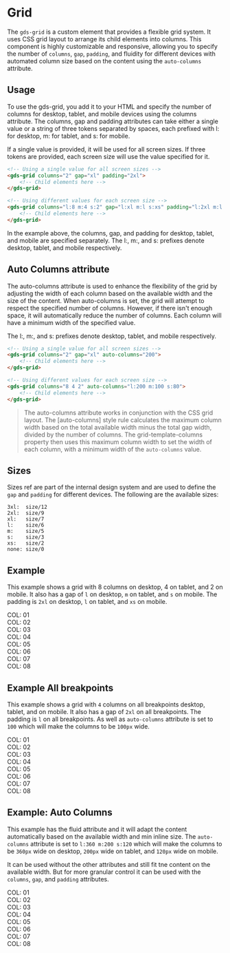 
<Meta title="Components/Grid" />

# Grid

The `gds-grid` is a custom element that provides a flexible grid system. It uses CSS grid layout to arrange its child elements into columns. This component is highly customizable and responsive, allowing you to specify the number of `columns`, `gap`, `padding`, and fluidity for different devices with automated column size based on the content using the `auto-columns` attribute.

## Usage

To use the gds-grid, you add it to your HTML and specify the number of columns for desktop, tablet, and mobile devices using the columns attribute. The columns, gap and padding attributes can take either a single value or a string of three tokens separated by spaces, each prefixed with l: for desktop, m: for tablet, and s: for mobile.

If a single value is provided, it will be used for all screen sizes. If three tokens are provided, each screen size will use the value specified for it.

```html
<!-- Using a single value for all screen sizes -->
<gds-grid columns="2" gap="xl" padding="2xl">
    <!-- Child elements here -->
</gds-grid>

<!-- Using different values for each screen size -->
<gds-grid columns="l:8 m:4 s:2" gap="l:xl m:l s:xs" padding="l:2xl m:l s:xs">
    <!-- Child elements here -->
</gds-grid>
```
In the example above, the columns, gap, and padding for desktop, tablet, and mobile are specified separately. The l:, m:, and s: prefixes denote desktop, tablet, and mobile respectively.

## Auto Columns attribute

The auto-columns attribute is used to enhance the flexibility of the grid by adjusting the width of each column based on the available width and the size of the content. When auto-columns is set, the grid will attempt to respect the specified number of columns. However, if there isn't enough space, it will automatically reduce the number of columns. Each column will have a minimum width of the specified value.

The l:, m:, and s: prefixes denote desktop, tablet, and mobile respectively.

```html
<!-- Using a single value for all screen sizes -->
<gds-grid columns="2" gap="xl" auto-columns="200">
    <!-- Child elements here -->
</gds-grid>

<!-- Using different values for each screen size -->
<gds-grid columns="8 4 2" auto-columns="l:200 m:100 s:80">
    <!-- Child elements here -->
</gds-grid>
```
> The auto-columns attribute works in conjunction with the CSS grid layout. The [auto-columns] style rule calculates the maximum column width based on the total available width minus the total gap width, divided by the number of columns. The grid-template-columns property then uses this maximum column width to set the width of each column, with a minimum width of the `auto-columns` value.



## Sizes
Sizes ref are part of the internal design system and are used to define the `gap` and `padding` for different devices. The following are the available sizes:
```
3xl:  size/12
2xl:  size/9
xl:   size/7
l:    size/6
m:    size/5
s:    size/3
xs:   size/2
none: size/0
```

## Example 
This example shows a grid with 8 columns on desktop, 4 on tablet, and 2 on mobile. It also has a gap of `l` on desktop, `m` on tablet, and `s` on mobile. The padding is `2xl` on desktop, `l` on tablet, and `xs` on mobile.
<Canvas>
    <gds-grid 
        columns="l:8 m:4 s:2" 
        gap="l:l m:m s:s" 
        padding="l:2xl m:l s:xs" 
    >
        <div>COL: 01</div>
        <div>COL: 02</div>
        <div>COL: 03</div>
        <div>COL: 04</div>
        <div>COL: 05</div>
        <div>COL: 06</div>
        <div>COL: 07</div>
        <div>COL: 08</div>
    </gds-grid>
</Canvas>

## Example All breakpoints
This example shows a grid with `4` columns on all breakpoints desktop, tablet, and on mobile. It also has a gap of `2xl` on all breakpoints. The padding is `l` on all breakpoints. As well as `auto-columns` attribute is set to `100` which will make the columns to be `100px` wide.
<Canvas>
    <gds-grid 
        columns="4" 
        gap="2xl" 
        padding="l" 
        auto-columns="100"
    >
        <div>COL: 01</div>
        <div>COL: 02</div>
        <div>COL: 03</div>
        <div>COL: 04</div>
        <div>COL: 05</div>
        <div>COL: 06</div>
        <div>COL: 07</div>
        <div>COL: 08</div>
    </gds-grid>
</Canvas>

## Example: Auto Columns
This example has the fluid attribute and it will adapt the content automatically based on the available width and min inline size.
The `auto-columns` attribute is set to `l:360 m:200 s:120` which will make the columns to be `360px` wide on desktop, `200px` wide on tablet, and `120px` wide on mobile.

It can be used without the other attributes and still fit tne content on the available width.
But for more granular control it can be used with the `columns`, `gap`, and `padding` attributes.
<Canvas>
    <gds-grid auto-columns="l:360 m:200 s:120" >
        <div>COL: 01</div>
        <div>COL: 02</div>
        <div>COL: 03</div>
        <div>COL: 04</div>
        <div>COL: 05</div>
        <div>COL: 06</div>
        <div>COL: 07</div>
        <div>COL: 08</div>
    </gds-grid>
</Canvas>
